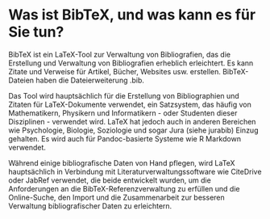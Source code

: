 # Was ist BibTeX, und was kann es für Sie tun?

BibTeX ist ein LaTeX-Tool zur Verwaltung von Bibliografien, das die Erstellung und Verwaltung von Bibliografien erheblich erleichtert. Es kann Zitate und Verweise für Artikel, Bücher, Websites usw. erstellen. BibTeX-Dateien haben die Dateierweiterung .bib.

Das Tool wird hauptsächlich für die Erstellung von Bibliographien und Zitaten für LaTeX-Dokumente verwendet, ein Satzsystem, das häufig von Mathematikern, Physikern und Informatikern - oder Studenten dieser Disziplinen - verwendet wird. LaTeX hat jedoch auch in anderen Bereichen wie Psychologie, Biologie, Soziologie und sogar Jura (siehe jurabib) Einzug gehalten. Es wird auch für Pandoc-basierte Systeme wie R Markdown verwendet.

Während einige bibliografische Daten von Hand pflegen, wird LaTeX hauptsächlich in Verbindung mit Literaturverwaltungssoftware wie CiteDrive oder JabRef verwendet, die beide entwickelt wurden, um die Anforderungen an die BibTeX-Referenzverwaltung zu erfüllen und die Online-Suche, den Import und die Zusammenarbeit zur besseren Verwaltung bibliografischer Daten zu erleichtern.

